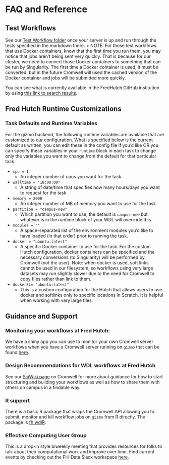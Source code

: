 # FAQ and Reference

## Test Workflows

See our [Test Workflow folder](https://github.com/FredHutch/diy-cromwell-server/tree/main/testWorkflows) once your server is up and run through the tests specified in the markdown there. 
> NOTE: For those test workflows that use Docker containers, know that the first time you run them, you may notice that jobs aren't being sent very quickly.  That is because for our cluster, we need to convert those Docker containers to something that can be run by Singularity.  The first time a Docker container is used, it must be converted, but in the future Cromwell will used the cached version of the Docker container and jobs will be submitted more quickly. 

You can see what is currently available in the FredHutch GitHub institution by using [this link to search results](https://github.com/FredHutch?utf8=%E2%9C%93&q=wdl+OR+cromwell&type=&language=).



## Fred Hutch Runtime Customizations


### Task Defaults and Runtime Variables
For the gizmo backend, the following runtime variables are available that are customized to our configuration.  What is specified below is the current default as written, you can edit these in the config file if you'd like OR you can specify these variables in your `runtime` block in each task to change only the variables you want to change from the default for that particular task.  

- `cpu = 1`
  - An integer number of cpus you want for the task
- `walltime = "18:00:00"`
  - A string of date/time that specifies how many hours/days you want to request for the task
- `memory = 2000`
  - An integer number of MB of memory you want to use for the task
- `partition = "campus-new"`
  - Which partition you want to use, the default is `campus-new` but whatever is in the runtime block of your WDL will overrride this. 
- `modules = ""`
  - A space-separated list of the environment modules you'd like to have loaded (in that order) prior to running the task.  
- `docker = "ubuntu:latest"`
  - A specific Docker container to use for the task.  For the custom Hutch configuration, docker containers can be specified and the necessary conversions (to Singularity) will be performed by Cromwell (not the user).  Note: when docker is used, soft links cannot be used in our filesystem, so workflows using very large datasets may run slightly slower due to the need for Cromwell to copy files rather than link to them.  
- `dockerSL= "ubuntu:latest"`
  - This is a custom configuration for the Hutch that allows users to use docker and softlinks only to specific locations in Scratch.  It is helpful when working with very large files. 


## Guidance and Support
### Monitoring your workflows at Fred Hutch:
We have a shiny app you can use to monitor your own Cromwell server workflows when you have a Cromwell server running on `gizmo` that can be found [here](https://cromwellapp.fredhutch.org/).  

### Design Recommendations for WDL workflows at Fred Hutch
See our [SciWiki page](https://sciwiki.fredhutch.org/compdemos/Cromwell/) on Cromwell for more about guidance for how to start structuring and building your workflows as well as how to share them with others on campus in a findable way.  

### R support
There is a basic R package that wraps the Cromwell API allowing you to submit, monitor and kill workflow jobs on `gizmo` from R directly. The package is [fh.wdlR](https://github.com/FredHutch/fh.wdlR).  

### Effective Computing User Group
This is a drop-in style biweekly meeting that provides resources for folks to talk about their computational work and improve over time.  Find current events by checking out the FH-Data Slack workspace [here](https://fhdata.slack.com).


